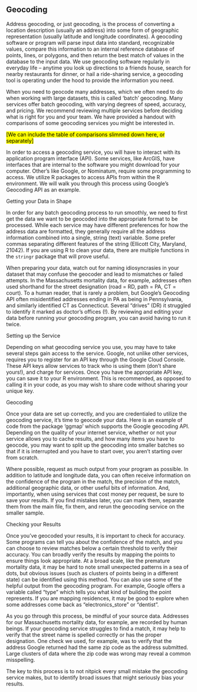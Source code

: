 
## Geocoding

Address geocoding, or just geocoding, is the process of converting a location description (usually an address) into some form of geographic representation (usually latitude and longitude coordinates). A geocoding software or program will parse input data into standard, recognizable values, compare this information to an internal reference database of points, lines, or polygons, and then return the best match of values in the database to the input data. We use geocoding software regularly in everyday life – anytime you look up directions to a friends house, search for nearby restaurants for dinner, or hail a ride-sharing service, a geocoding tool is operating under the hood to provide the information you need.

When you need to geocode many addresses, which we often need to do when working with large datasets, this is called ‘batch’ geocoding. Many services offer batch geocoding, with varying degrees of speed, accuracy, and pricing. We recommend reviewing multiple services before deciding what is right for you and your team. We have provided a handout with comparisons of some geocoding services you might be interested in.

<mark>[We can include the table of comparisons slimmed down here, or separately]</mark>

In order to access a geocoding service, you will have to interact with its application program interface (API). Some services, like ArcGIS, have interfaces that are internal to the software you might download for your computer. Other’s like Google, or Nominatum, require some programming to access. We utilize R packages to access APIs from within the R environment. We will walk you through this process using Google’s Geocoding API as an example.

Getting your Data in Shape

In order for any batch geocoding process to run smoothly, we need to first get the data we want to be geocoded into the appropriate format to be processed. While each service may have different preferences for how the address data are formatted, they generally require all the address information combined into a single, string (text) variable. Some prefer commas separating different features of the string (Ellicott City, Maryland, 21042). If you are using R to clean your data, there are multiple functions in the `stringr` package that will prove useful.

When preparing your data, watch out for naming idiosyncrasies in your dataset that may confuse the geocoder and lead to mismatches or failed attempts. In the Massachusetts mortality data, for example, addresses often used shorthand for the street designation (road = RD, path = PA, CT = court). To a human reader, that is rarely a problem, but Google’s Geocoding API often misidentified addresses ending in PA as being in Pennsylvania, and similarly identified CT as Connecticut. Several “drives” (DR) it struggled to identify it marked as doctor’s offices (!). By reviewing and editing your data before running your geocoding program, you can avoid having to run it twice.

Setting up the Service

Depending on what geocoding service you use, you may have to take several steps gain access to the service. Google, not unlike other services, requires you to register for an API key through the Google Cloud Console. These API keys allow services to track who is using them (don’t share yours!), and charge for services. Once you have the appropriate API key, you can save it to your R environment. This is recommended, as opposed to calling it in your code, as you may wish to share code without sharing your unique key.

Geocoding

Once your data are set up correctly, and you are credentialed to utilize the geocoding service, it’s time to geocode your data. Here is an example of code from the package ‘ggmap’ which supports the Google geocoding API. Depending on the quality of your internet service, whether or not your service allows you to cache results, and how many items you have to geocode, you may want to split up the geocoding into smaller batches so that if it is interrupted and you have to start over, you aren’t starting over from scratch.


Where possible, request as much output from your program as possible. In addition to latitude and longitude data, you can often receive information on the confidence of the program in the match, the precision of the match, additional geographic data, or other useful bits of information. And, importantly, when using services that cost money per request, be sure to save your results. If you find mistakes later, you can mark them, separate them from the main file, fix them, and rerun the geocoding service on the smaller sample.

Checking your Results

Once you’ve geocoded your results, it is important to check for accuracy. Some programs can tell you about the confidence of the match, and you can choose to review matches below a certain threshold to verify their accuracy. You can broadly verify the results by mapping the points to ensure things look appropriate. At a broad scale, like the premature mortality data, it may be hard to note small unexpected patterns in a sea of dots, but obvious issues (such as clusters of points being in a different state) can be identified using this method. You can also use some of the helpful output from the geocoding program. For example, Google offers a variable called “type” which tells you what kind of building the point represents. If you are mapping residences, it may be good to explore when some addresses come back as “electronics_store” or “dentist”. 
        
As you go through this process, be mindful of your source data. Addresses for our Massachusetts mortality data, for example, are recorded by human beings. If your geocoding service struggles to find a match, it may help to verify that the street name is spelled correctly or has the proper designation. One check we used, for example, was to verify that the address Google returned had the same zip code as the address submitted. Large clusters of data where the zip code was wrong may reveal a common misspelling. 

The key to this process is to not nitpick every small mistake the geocoding service makes, but to identify broad issues that might seriously bias your results. 
